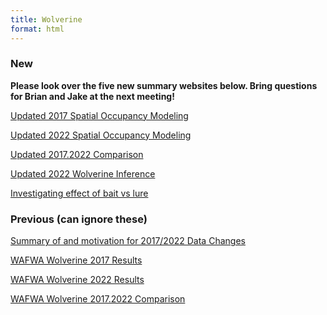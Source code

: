 ```yaml
---
title: Wolverine
format: html
---
```


### New

**Please look over the five new summary websites below. Bring questions for Brian and Jake at the next meeting!**

[Updated 2017 Spatial Occupancy Modeling](Wolverine2017_Reanalysis.html)

[Updated 2022 Spatial Occupancy Modeling](Wolverine2022_Reanalysis.html)

[Updated 2017.2022 Comparison](Wolverine2017.2022.Comparison_Reanalysis.html)

[Updated 2022 Wolverine Inference](Wolverine2022.Inference.html)

[Investigating effect of bait vs lure](WolverineBait.html)


### Previous (can ignore these)

[Summary of and motivation for 2017/2022 Data Changes](Motivation.for.Changes.html)

[WAFWA Wolverine 2017 Results](Wolverine2017.html)

[WAFWA Wolverine 2022 Results](Wolverine2022.html)

[WAFWA Wolverine 2017.2022 Comparison](Wolverine2017.2022.Comparison.html)
